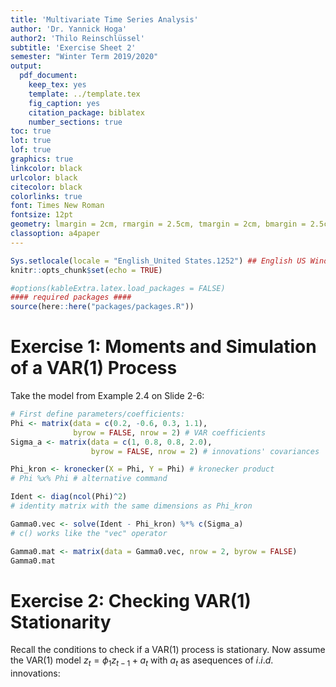 ```yaml
---
title: 'Multivariate Time Series Analysis'
author: 'Dr. Yannick Hoga'
author2: 'Thilo Reinschlüssel'
subtitle: 'Exercise Sheet 2'
semester: "Winter Term 2019/2020"
output:
  pdf_document:
    keep_tex: yes
    template: ../template.tex
    fig_caption: yes
    citation_package: biblatex
    number_sections: true
toc: true
lot: true
lof: true
graphics: true
linkcolor: black
urlcolor: black
citecolor: black
colorlinks: true
font: Times New Roman
fontsize: 12pt
geometry: lmargin = 2cm, rmargin = 2.5cm, tmargin = 2cm, bmargin = 2.5cm
classoption: a4paper
---
```


```r
Sys.setlocale(locale = "English_United States.1252") ## English US Windows
knitr::opts_chunk$set(echo = TRUE)

#options(kableExtra.latex.load_packages = FALSE)
#### required packages ####
source(here::here("packages/packages.R"))
```

# Exercise 1: Moments and Simulation of a VAR(1) Process

Take the model from Example 2.4 on Slide 2-6:

\begin{itemize}
  \item[a)] Derive a formula to obtain the population cross-covariance matrices for the lags 1 to 10 and compute them using R
  \begin{align*}
    z_t & = \phi_1 z_{t-1} + a_t\\
    \\
    \Gamma_0 & = \phi_1  \ \Gamma_0 \ \phi_1^{'} + \Sigma_a\\
    \Leftrightarrow \vec(\Gamma_0) &= (\phi_1 \otimes \phi_1) \cdot \vec(\Gamma_0) + \vec(\Sigma_a) \\
    \Leftrightarrow \vec(\Gamma_0) &= (I_{K^2} - \phi_1 \otimes \phi_1) \cdot \vec(\Sigma_a) \\
   \Rrightarrow \Gamma_1 & = \phi_1 \Gamma_0\\
   \Rrightarrow \Gamma_l & = \phi_{l-1} \Gamma_{l-1} = \phi_1^{l} \Gamma_0\\
  \end{align*}
\end{itemize}


```r
# First define parameters/coefficients:
Phi <- matrix(data = c(0.2, -0.6, 0.3, 1.1), 
              byrow = FALSE, nrow = 2) # VAR coefficients
Sigma_a <- matrix(data = c(1, 0.8, 0.8, 2.0), 
                  byrow = FALSE, nrow = 2) # innovations' covariances

Phi_kron <- kronecker(X = Phi, Y = Phi) # kronecker product
# Phi %x% Phi # alternative command

Ident <- diag(ncol(Phi)^2) 
# identity matrix with the same dimensions as Phi_kron

Gamma0.vec <- solve(Ident - Phi_kron) %*% c(Sigma_a) 
# c() works like the "vec" operator

Gamma0.mat <- matrix(data = Gamma0.vec, nrow = 2, byrow = FALSE)
Gamma0.mat
```




\begin{itemize}  
  \item[] \textit{Hint: A glance at the slides and a loop might save you some time}
  \item[b)] Based on your results, compute the cross-correlation matrices
  \item[c)] Draw a corresponding innovation sequence at for 300 periods from a (multivariate) Gaussian distribution and simulate the given VAR(1) process without any further built-in functions
  \item[] \textit{Hint: 'mvrnorm' and 'for' are still allowed}
  \item[d)] Plot the multivariate time series you have just created. Does it look stationary?
  \item[e)] Estimate the sample cross-covariance and cross-correlation matrices. Compare these with the population moment matrices from task a)
\end{itemize}

# Exercise 2: Checking VAR(1) Stationarity

Recall the conditions to check if a VAR(1) process is stationary. Now assume the VAR(1) model $z_t = \phi_1 z_{t-1} + a_t$ with $a_t$ as asequences of $i.i.d.$ innovations:

\begin{itemize}
  \item[a)] Do you need to make further assumptions on the cross-correlations of $a_t$ to ensure stationarity
  \item[b)] Which of the following processes are stationary? $\phi_1 = \ldots$
  \begin{align*}
    \text{i)} 
    \begin{pmatrix}
      0.2 & 0.3 \\
      -0.6 & 1.1
    \end{pmatrix}
    \text{ii)} 
    \begin{pmatrix}
      0.5 & 0.3 \\
      0 & -0.3
    \end{pmatrix}
    \text{iii)} 
    \begin{pmatrix}
      1 & 0 \\
      0 & 1
    \end{pmatrix}
    \text{iv)} 
    \begin{pmatrix}
      1 & -1 \\
      1 & -1
    \end{pmatrix}
    \text{v)} 
    \begin{pmatrix}
      1 & -0.5 \\
      -0.5 & 0
    \end{pmatrix}
  \end{align*}
\end{itemize}



